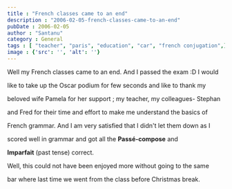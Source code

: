 ```yaml
---
title : "French classes came to an end"
description : "2006-02-05-french-classes-came-to-an-end"
pubDate : 2006-02-05
author : "Santanu"
category : General
tags : [ "teacher", "paris", "education", "car", "french conjugation",]
image : {'src': '', 'alt': ''}
---
```






Well my French classes came to an end. And I passed the exam :D I would

like to take up the Oscar podium for few seconds and like to thank my

beloved wife Pamela for her support ; my teacher, my colleagues- Stephan

and Fred for their time and effort to make me understand the basics of

French grammar. And I am very satisfied that I didn't let them down as I

scored well in grammar and got all the **Passé-compose** and

**Imparfait** (past tense) correct.



Well, this could not have been enjoyed more without going to the same

bar where last time we went from the class before Christmas break.
